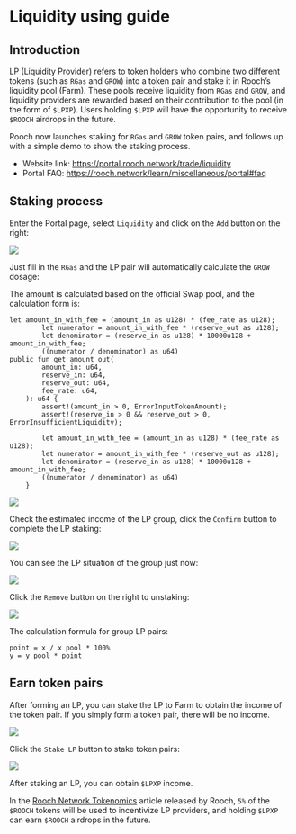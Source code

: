 # Liquidity using guide

## Introduction

LP (Liquidity Provider) refers to token holders who combine two different tokens (such as `RGas` and `GROW`) into a token pair and stake it in Rooch’s liquidity pool (Farm). These pools receive liquidity from `RGas` and `GROW`, and liquidity providers are rewarded based on their contribution to the pool (in the form of `$LPXP`). Users holding `$LPXP` will have the opportunity to receive `$ROOCH` airdrops in the future.

Rooch now launches staking for `RGas` and `GROW` token pairs, and follows up with a simple demo to show the staking process.

- Website link: https://portal.rooch.network/trade/liquidity
- Portal FAQ: https://rooch.network/learn/miscellaneous/portal#faq

## Staking process

Enter the Portal page, select `Liquidity` and click on the `Add` button on the right:

![](/docs/portal/liquidity/liquidity-home.png)

Just fill in the `RGas` and the LP pair will automatically calculate the `GROW` dosage:

The amount is calculated based on the official Swap pool, and the calculation form is:

```
let amount_in_with_fee = (amount_in as u128) * (fee_rate as u128);
        let numerator = amount_in_with_fee * (reserve_out as u128);
        let denominator = (reserve_in as u128) * 10000u128 + amount_in_with_fee;
        ((numerator / denominator) as u64)
public fun get_amount_out(
        amount_in: u64,
        reserve_in: u64,
        reserve_out: u64,
        fee_rate: u64,
    ): u64 {
        assert!(amount_in > 0, ErrorInputTokenAmount);
        assert!(reserve_in > 0 && reserve_out > 0, ErrorInsufficientLiquidity);

        let amount_in_with_fee = (amount_in as u128) * (fee_rate as u128);
        let numerator = amount_in_with_fee * (reserve_out as u128);
        let denominator = (reserve_in as u128) * 10000u128 + amount_in_with_fee;
        ((numerator / denominator) as u64)
    }
```

![](/docs/portal/liquidity/liquidity-add.png)

Check the estimated income of the LP group, click the `Confirm` button to complete the LP staking:

![](/docs/portal/liquidity/liquidity-confirm.png)

You can see the LP situation of the group just now:

![](/docs/portal/liquidity/liquidity-your.png)

Click the `Remove` button on the right to unstaking:

![](/docs/portal/liquidity/liquidity-remove.png)

The calculation formula for group LP pairs:

```
point = x / x pool * 100%
y = y pool * point
```

## Earn token pairs

After forming an LP, you can stake the LP to Farm to obtain the income of the token pair. If you simply form a token pair, there will be no income.

![](/docs/portal/liquidity/liquidity-farm.png)

Click the `Stake LP` button to stake token pairs:

![](/docs/portal/liquidity/liquidity-stake-lp.png)

After staking an LP, you can obtain `$LPXP` income.

In the [Rooch Network Tokenomics](https://rooch.network/blog/rooch-network-tokenomics) article released by Rooch, `5%` of the `$ROOCH` tokens will be used to incentivize LP providers, and holding `$LPXP` can earn `$ROOCH` airdrops in the future.
